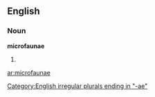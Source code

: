 ==English==

===Noun===
'''microfaunae'''

# {{plural of|[[microfauna]]}}

[[Category:English irregular plurals ending in "-ae"]]

[[ar:microfaunae]]